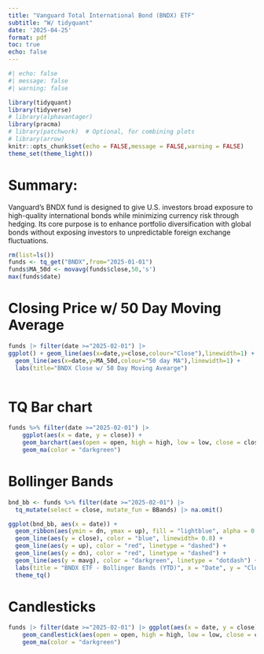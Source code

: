 ---
title: "Vanguard Total International Bond (BNDX) ETF"
subtitle: "W/ tidyquant"
date: '2025-04-25'
format: pdf
toc: true
echo: false
---

```{r}
#| echo: false
#| message: false
#| warning: false

library(tidyquant)
library(tidyverse)
# library(alphavantager)
library(pracma)
# library(patchwork)  # Optional, for combining plots
# library(arrow)
knitr::opts_chunk$set(echo = FALSE,message = FALSE,warning = FALSE)
theme_set(theme_light())
```

# Summary:

Vanguard’s BNDX fund is designed to give U.S. investors broad exposure to high-quality international bonds while minimizing currency risk through hedging. Its core purpose is to enhance portfolio diversification with global bonds without exposing investors to unpredictable foreign exchange fluctuations.

```{r}
rm(list=ls())
funds <- tq_get("BNDX",from="2025-01-01") 
funds$MA_50d <- movavg(funds$close,50,'s')
max(funds$date)
```

# Closing Price w/ 50 Day Moving Average

```{r}
funds |> filter(date >="2025-02-01") |>
ggplot() + geom_line(aes(x=date,y=close,colour="Close"),linewidth=1) +
  geom_line(aes(x=date,y=MA_50d,colour="50 day MA"),linewidth=1) +
  labs(title="BNDX Close w/ 50 Day Moving Avearge")
 


```

# TQ Bar chart

```{r}

funds %>% filter(date >="2025-02-01") |>
    ggplot(aes(x = date, y = close)) +
    geom_barchart(aes(open = open, high = high, low = low, close = close)) +
    geom_ma(color = "darkgreen") 

```

# Bollinger Bands

```{r}
bnd_bb <- funds %>% filter(date >="2025-02-01") |>
  tq_mutate(select = close, mutate_fun = BBands) |> na.omit()

ggplot(bnd_bb, aes(x = date)) +
  geom_ribbon(aes(ymin = dn, ymax = up), fill = "lightblue", alpha = 0.3) +
  geom_line(aes(y = close), color = "blue", linewidth= 0.8) +
  geom_line(aes(y = up), color = "red", linetype = "dashed") +
  geom_line(aes(y = dn), color = "red", linetype = "dashed") +
  geom_line(aes(y = mavg), color = "darkgreen", linetype = "dotdash") +
  labs(title = "BNDX ETF - Bollinger Bands (YTD)", x = "Date", y = "Closing Price") +
  theme_tq()

```

# Candlesticks

```{r}

funds |> filter(date >="2025-02-01") |> ggplot(aes(x = date, y = close)) +
    geom_candlestick(aes(open = open, high = high, low = low, close = close)) +
    geom_ma(color = "darkgreen")
```
